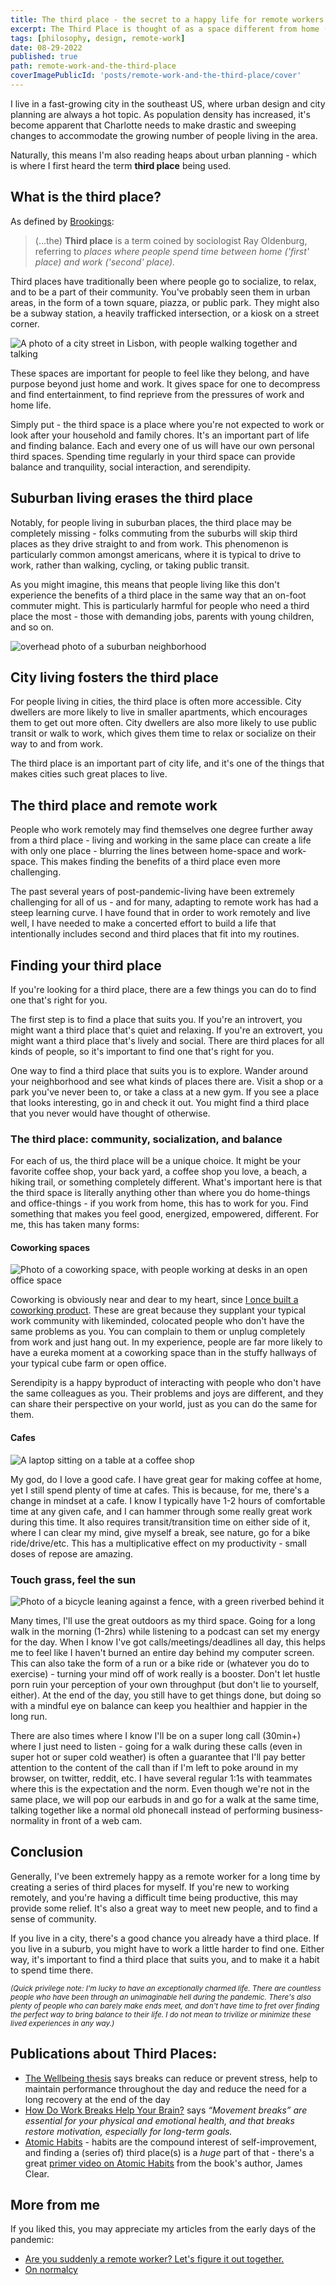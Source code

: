 ```yaml
---
title: The third place - the secret to a happy life for remote workers
excerpt: The Third Place is thought of as a space different from home (the first place) and work (the second place), where people can socilize and find community.
tags: [philosophy, design, remote-work]
date: 08-29-2022
published: true
path: remote-work-and-the-third-place
coverImagePublicId: 'posts/remote-work-and-the-third-place/cover'
---
```


I live in a fast-growing city in the southeast US, where urban design and city planning are always a hot topic. As population density has increased, it's become apparent that Charlotte needs to make drastic and sweeping changes to accommodate the growing number of people living in the area.

Naturally, this means I'm also reading heaps about urban planning - which is where I first heard the term **third place** being used.

## What is the third place?

As defined by [Brookings](https://www.brookings.edu/blog/up-front/2016/09/14/third-places-as-community-builders):

> (...the) **Third place** is a term coined by sociologist Ray Oldenburg, referring to _places where people spend time between home ('first' place) and work ('second' place)._

Third places have traditionally been where people go to socialize, to relax, and to be a part of their community. You've probably seen them in urban areas, in the form of a town square, piazza, or public park. They might also be a subway station, a heavily trafficked intersection, or a kiosk on a street corner.

<Image
  publicId="posts/remote-work-and-the-third-place/lisboa"
  alt="A photo of a city street in Lisbon, with people walking together and talking"
  caption="Lisbon, Portugal is full of third spaces - public streetcorners, kiosks, and cafes buzzing with people chatting and relaxing."
/>

These spaces are important for people to feel like they belong, and have purpose beyond just home and work. It gives space for one to decompress and find entertainment, to find reprieve from the pressures of work and home life.

Simply put - the third space is a place where you're not expected to work or look after your household and family chores. It's an important part of life and finding balance. Each and every one of us will have our own personal third spaces. Spending time regularly in your third space can provide balance and tranquility, social interaction, and serendipity.

## Suburban living erases the third place

Notably, for people living in suburban places, the third place may be completely missing - folks commuting from the suburbs will skip third places as they drive straight to and from work. This phenomenon is particularly common amongst americans, where it is typical to drive to work, rather than walking, cycling, or taking public transit.

As you might imagine, this means that people living like this don't experience the benefits of a third place in the same way that an on-foot commuter might. This is particularly harmful for people who need a third place the most - those with demanding jobs, parents with young children, and so on.

<Image
  publicId="posts/remote-work-and-the-third-place/suburbia-overhead"
  alt="overhead photo of a suburban neighborhood"
  caption="Photo by Raphaël Biscaldi on Unsplash"
/>

## City living fosters the third place

For people living in cities, the third place is often more accessible. City dwellers are more likely to live in smaller apartments, which encourages them to get out more often. City dwellers are also more likely to use public transit or walk to work, which gives them time to relax or socialize on their way to and from work.

The third place is an important part of city life, and it's one of the things that makes cities such great places to live.

## The third place and remote work

People who work remotely may find themselves one degree further away from a third place - living and working in the same place can create a life with only one place - blurring the lines between home-space and work-space. This makes finding the benefits of a third place even more challenging.

The past several years of post-pandemic-living have been extremely challenging for all of us - and for many, adapting to remote work has had a steep learning curve. I have found that in order to work remotely and live well, I have needed to make a concerted effort to build a life that intentionally includes second and third places that fit into my routines.

## Finding your third place

If you're looking for a third place, there are a few things you can do to find one that's right for you.

The first step is to find a place that suits you. If you're an introvert, you might want a third place that's quiet and relaxing. If you're an extrovert, you might want a third place that's lively and social. There are third places for all kinds of people, so it's important to find one that's right for you.

One way to find a third place that suits you is to explore. Wander around your neighborhood and see what kinds of places there are. Visit a shop or a park you've never been to, or take a class at a new gym. If you see a place that looks interesting, go in and check it out. You might find a third place that you never would have thought of otherwise.

### The third place: community, socialization, and balance

For each of us, the third place will be a unique choice. It might be your favorite coffee shop, your back yard, a coffee shop you love, a beach, a hiking trail, or something completely different. What's important here is that the third space is literally anything other than where you do home-things and office-things - if you work from home, this has to work for you. Find something that makes you feel good, energized, empowered, different. For me, this has taken many forms:

#### Coworking spaces

<Image
  publicId="posts/remote-work-and-the-third-place/atlas-local"
  alt="Photo of a coworking space, with people working at desks in an open office space"
  caption="Atlas Local coworking in Greenville, SC, USA"
/>

Coworking is obviously near and dear to my heart, since [I once built a coworking product](https://mikebifulco.com/tags/smpl). These are great because they supplant your typical work community with likeminded, colocated people who don't have the same problems as you. You can complain to them or unplug completely from work and just hang out. In my experience, people are far more likely to have a eureka moment at a coworking space than in the stuffy hallways of your typical cube farm or open office.

Serendipity is a happy byproduct of interacting with people who don't have the same colleagues as you. Their problems and joys are different, and they can share their perspective on your world, just as you can do the same for them.

#### Cafes

<Image
  publicId="posts/remote-work-and-the-third-place/coffee-shop"
  alt="A laptop sitting on a table at a coffee shop"
  caption="Coffee shops are great for relaxing, reading, and watching the world go by."
/>

My god, do I love a good cafe. I have great gear for making coffee at home, yet I still spend plenty of time at cafes. This is because, for me, there's a change in mindset at a cafe. I know I typically have 1-2 hours of comfortable time at any given cafe, and I can hammer through some really great work during this time. It also requires transit/transition time on either side of it, where I can clear my mind, give myself a break, see nature, go for a bike ride/drive/etc. This has a multiplicative effect on my productivity - small doses of repose are amazing.

### Touch grass, feel the sun

<Image
  publicId="posts/remote-work-and-the-third-place/touch-grass"
  alt="Photo of a bicycle leaning against a fence, with a green riverbed behind it"
  caption="There's no replacement for spending time outside."
/>

Many times, I'll use the great outdoors as my third space. Going for a long walk in the morning (1-2hrs) while listening to a podcast can set my energy for the day. When I know I've got calls/meetings/deadlines all day, this helps me to feel like I haven't burned an entire day behind my computer screen. This can also take the form of a run or a bike ride or (whatever you do to exercise) - turning your mind off of work really is a booster. Don't let hustle porn ruin your perception of your own throughput (but don't lie to yourself, either). At the end of the day, you still have to get things done, but doing so with a mindful eye on balance can keep you healthier and happier in the long run.

There are also times where I know I'll be on a super long call (30min+) where I just need to listen - going for a walk during these calls (even in super hot or super cold weather) is often a guarantee that I'll pay better attention to the content of the call than if I'm left to poke around in my browser, on twitter, reddit, etc. I have several regular 1:1s with teammates where this is the expectation and the norm. Even though we're not in the same place, we will pop our earbuds in and go for a walk at the same time, talking together like a normal old phonecall instead of performing business-normality in front of a web cam.

## Conclusion

Generally, I've been extremely happy as a remote worker for a long time by creating a series of third places for myself. If you're new to working remotely, and you're having a difficult time being productive, this may provide some relief. It's also a great way to meet new people, and to find a sense of community.

If you live in a city, there's a good chance you already have a third place. If you live in a suburb, you might have to work a little harder to find one. Either way, it's important to find a third place that suits you, and to make it a habit to spend time there.

<small>

_(Quick privilege note: I'm lucky to have an exceptionally charmed life. There are countless people who have been through an unimaginable hell during the pandemic. There's also plenty of people who can barely make ends meet, and don't have time to fret over finding the perfect way to bring balance to their life. I do not mean to trivilize or minimize these lived experiences in any way.)_

</small>

## Publications about Third Places:

- [The Wellbeing thesis](https://thewellbeingthesis.org.uk/foundations-for-success/importance-of-taking-breaks-and-having-other-interests/) says breaks can reduce or prevent stress, help to maintain performance throughout the day and reduce the need for a long recovery at the end of the day
- [How Do Work Breaks Help Your Brain?](https://www.psychologytoday.com/us/blog/changepower/201704/how-do-work-breaks-help-your-brain-5-surprising-answers) says _“Movement breaks” are essential for your physical and emotional health, and that breaks restore motivation, especially for long-term goals._
- [Atomic Habits](https://atomichabits.com) - habits are the compound interest of self-improvement, and finding a (series of) third place(s) is a _huge_ part of that - there's a great [primer video on Atomic Habits](https://youtu.be/U_nzqnXWvSo) from the book's author, James Clear.

## More from me

If you liked this, you may appreciate my articles from the early days of the pandemic:

- [Are you suddenly a remote worker? Let's figure it out together.](https://mikebifulco.com/posts/are-you-suddenly-a-remote-worker)
- [On normalcy](https://mikebifulco.com/posts/on-normalcy)

